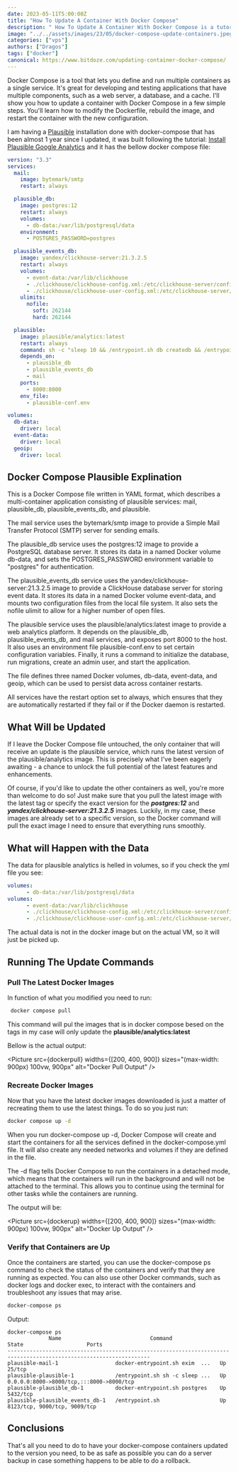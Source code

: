 ```yaml
---
date: 2023-05-11T5:00:00Z
title: "How To Update A Container With Docker Compose"
description: " How To Update A Container With Docker Compose is a tutorial that shows you how to use Docker Compose to update a container image and configuration without losing any data or settings."
image: "../../assets/images/23/05/docker-compose-update-containers.jpeg"
categories: ["vps"]
authors: ["Dragos"]
tags: ["docker"]
canonical: https://www.bitdoze.com/updating-container-docker-compose/
---
```



Docker Compose is a tool that lets you define and run multiple containers as a single service. It's great for developing and testing applications that have multiple components, such as a web server, a database, and a cache. I'll show you how to update a container with Docker Compose in a few simple steps. You'll learn how to modify the Dockerfile, rebuild the image, and restart the container with the new configuration.

I am having a [Plausible](https://plausible.io/) installation done with docker-compose that has been almost 1 year since I updated, it was built following the tutorial: [Install Plausible Google Analytics](https://www.wpdoze.com/how-to-install-plausible/) and it has the bellow docker compose file:

```yaml
version: "3.3"
services:
  mail:
    image: bytemark/smtp
    restart: always

  plausible_db:
    image: postgres:12
    restart: always
    volumes:
      - db-data:/var/lib/postgresql/data
    environment:
      - POSTGRES_PASSWORD=postgres

  plausible_events_db:
    image: yandex/clickhouse-server:21.3.2.5
    restart: always
    volumes:
      - event-data:/var/lib/clickhouse
      - ./clickhouse/clickhouse-config.xml:/etc/clickhouse-server/config.d/logging.xml:ro
      - ./clickhouse/clickhouse-user-config.xml:/etc/clickhouse-server/users.d/logging.xml:ro
    ulimits:
      nofile:
        soft: 262144
        hard: 262144

  plausible:
    image: plausible/analytics:latest
    restart: always
    command: sh -c "sleep 10 && /entrypoint.sh db createdb && /entrypoint.sh db migrate && /entrypoint.sh db init-admin && /entrypoint.sh run"
    depends_on:
      - plausible_db
      - plausible_events_db
      - mail
    ports:
      - 8000:8000
    env_file:
      - plausible-conf.env

volumes:
  db-data:
    driver: local
  event-data:
    driver: local
  geoip:
    driver: local
```

## Docker Compose Plausible Explination

This is a Docker Compose file written in YAML format, which describes a multi-container application consisting of plausible services: mail, plausible_db, plausible_events_db, and plausible.

The mail service uses the bytemark/smtp image to provide a Simple Mail Transfer Protocol (SMTP) server for sending emails.

The plausible_db service uses the postgres:12 image to provide a PostgreSQL database server. It stores its data in a named Docker volume db-data, and sets the POSTGRES_PASSWORD environment variable to "postgres" for authentication.

The plausible_events_db service uses the yandex/clickhouse-server:21.3.2.5 image to provide a ClickHouse database server for storing event data. It stores its data in a named Docker volume event-data, and mounts two configuration files from the local file system. It also sets the nofile ulimit to allow for a higher number of open files.

The plausible service uses the plausible/analytics:latest image to provide a web analytics platform. It depends on the plausible_db, plausible_events_db, and mail services, and exposes port 8000 to the host. It also uses an environment file plausible-conf.env to set certain configuration variables. Finally, it runs a command to initialize the database, run migrations, create an admin user, and start the application.

The file defines three named Docker volumes, db-data, event-data, and geoip, which can be used to persist data across container restarts.

All services have the restart option set to always, which ensures that they are automatically restarted if they fail or if the Docker daemon is restarted.

## What Will be Updated

If I leave the Docker Compose file untouched, the only container that will receive an update is the plausible service, which runs the latest version of the plausible/analytics image. This is precisely what I've been eagerly awaiting - a chance to unlock the full potential of the latest features and enhancements.

Of course, if you'd like to update the other containers as well, you're more than welcome to do so! Just make sure that you pull the latest image with the latest tag or specify the exact version for the **_postgres:12_** and **_yandex/clickhouse-server:21.3.2.5_** images. Luckily, in my case, these images are already set to a specific version, so the Docker command will pull the exact image I need to ensure that everything runs smoothly.

## What will Happen with the Data

The data for plausible analytics is helled in volumes, so if you check the yml file you see:

```yaml
volumes:
      - db-data:/var/lib/postgresql/data
volumes:
      - event-data:/var/lib/clickhouse
      - ./clickhouse/clickhouse-config.xml:/etc/clickhouse-server/config.d/logging.xml:ro
      - ./clickhouse/clickhouse-user-config.xml:/etc/clickhouse-server/users.d/logging.xml:ro
```

The actual data is not in the docker image but on the actual VM, so it will just be picked up.

## Running The Update Commands

### Pull The Latest Docker Images

In function of what you modified you need to run:

```bash
 docker compose pull
```

This command will pul the images that is in docker compose besed on the tags in my case will only update the **plausible/analytics:latest**

Bellow is the actual output:

<Picture
  src={dockerpull}
  widths={[200, 400, 900]}
  sizes="(max-width: 900px) 100vw, 900px"
  alt="Docker Pull Output"
/>

### Recreate Docker Images

Now that you have the latest docker images downloaded is just a matter of recreating them to use the latest things. To do so you just run:

```bash
docker compose up -d
```

When you run docker-compose up -d, Docker Compose will create and start the containers for all the services defined in the docker-compose.yml file. It will also create any needed networks and volumes if they are defined in the file.

The -d flag tells Docker Compose to run the containers in a detached mode, which means that the containers will run in the background and will not be attached to the terminal. This allows you to continue using the terminal for other tasks while the containers are running.

The output will be:

<Picture
  src={dockerup}
  widths={[200, 400, 900]}
  sizes="(max-width: 900px) 100vw, 900px"
  alt="Docker Up Output"
/>

### Verify that Containers are Up

Once the containers are started, you can use the docker-compose ps command to check the status of the containers and verify that they are running as expected. You can also use other Docker commands, such as docker logs and docker exec, to interact with the containers and troubleshoot any issues that may arise.

```bash
docker-compose ps
```

Output:

```
docker-compose ps
             Name                            Command               State                    Ports
-------------------------------------------------------------------------------------------------------------------
plausible-mail-1                  docker-entrypoint.sh exim  ...   Up      25/tcp
plausible-plausible-1             /entrypoint.sh sh -c sleep ...   Up      0.0.0.0:8000->8000/tcp,:::8000->8000/tcp
plausible-plausible_db-1          docker-entrypoint.sh postgres    Up      5432/tcp
plausible-plausible_events_db-1   /entrypoint.sh                   Up      8123/tcp, 9000/tcp, 9009/tcp
```

## Conclusions

That's all you need to do to have your docker-compose containers updated to the version you need, to be as safe as possible you can do a server backup in case something happens to be able to do a rollback.
